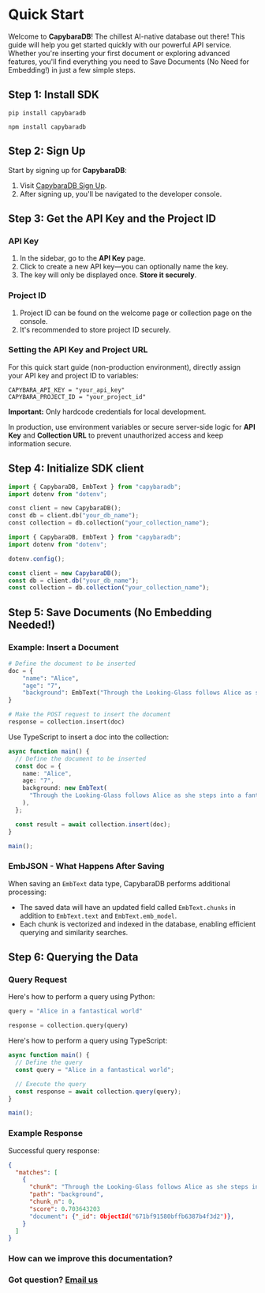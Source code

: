 
# Quick Start

<LanguageToggle />

Welcome to **CapybaraDB**! The chillest AI-native database out there! This guide will help you get started quickly with our powerful API service. Whether you're inserting your first document or exploring advanced features, you'll find everything you need to Save Documents (No Need for Embedding!) in just a few simple steps.

## Step 1: Install SDK

<LanguageContent lang="python">

```
pip install capybaradb
```

</LanguageContent>

<LanguageContent lang="typescript">

```
npm install capybaradb
```

</LanguageContent>

## Step 2: Sign Up

Start by signing up for **CapybaraDB**:

1. Visit [CapybaraDB Sign Up](https://capybaradb.co).
2. After signing up, you'll be navigated to the developer console.

## Step 3: Get the API Key and the Project ID

### API Key

1. In the sidebar, go to the **API Key** page.
2. Click to create a new API key—you can optionally name the key.
3. The key will only be displayed once. **Store it securely**.

### Project ID

1. Project ID can be found on the welcome page or collection page on the console.
2. It's recommended to store project ID securely.

### Setting the API Key and Project URL

For this quick start guide (non-production environment), directly assign your API key and project ID to variables:

```
CAPYBARA_API_KEY = "your_api_key"
CAPYBARA_PROJECT_ID = "your_project_id"
```

<Callout type="warning">

**Important:** Only hardcode credentials for local development.

In production, use environment variables or secure server-side logic for **API Key** and **Collection URL** to prevent unauthorized access and keep information secure.

</Callout>

## Step 4: Initialize SDK client

<LanguageContent lang="python">

```python
import { CapybaraDB, EmbText } from "capybaradb";
import dotenv from "dotenv";

const client = new CapybaraDB();
const db = client.db("your_db_name");
const collection = db.collection("your_collection_name");
```

</LanguageContent>

<LanguageContent lang="typescript">

```typescript
import { CapybaraDB, EmbText } from "capybaradb";
import dotenv from "dotenv";

dotenv.config();

const client = new CapybaraDB();
const db = client.db("your_db_name");
const collection = db.collection("your_collection_name");
```

</LanguageContent>

## Step 5: Save Documents (No Embedding Needed!)

### Example: Insert a Document

<LanguageContent lang="python">

```python
# Define the document to be inserted
doc = {
    "name": "Alice",
    "age": "7",
    "background": EmbText("Through the Looking-Glass follows Alice as she steps into a fantastical world...")
}

# Make the POST request to insert the document
response = collection.insert(doc)
```

</LanguageContent>

<LanguageContent lang="typescript">

Use TypeScript to insert a doc into the collection:

```typescript
async function main() {
  // Define the document to be inserted
  const doc = {
    name: "Alice",
    age: "7",
    background: new EmbText(
      "Through the Looking-Glass follows Alice as she steps into a fantastical world..."
    ),
  };

  const result = await collection.insert(doc);
}

main();
```

</LanguageContent>

<Callout>

### EmbJSON - What Happens After Saving

When saving an `EmbText` data type, CapybaraDB performs additional processing:

- The saved data will have an updated field called `EmbText.chunks` in addition to `EmbText.text` and `EmbText.emb_model`.
- Each chunk is vectorized and indexed in the database, enabling efficient querying and similarity searches.

</Callout>

## Step 6: Querying the Data

### Query Request

<LanguageContent lang="python">

Here's how to perform a query using Python:

```python
query = "Alice in a fantastical world"

response = collection.query(query)
```

</LanguageContent>

<LanguageContent lang="typescript">

Here's how to perform a query using TypeScript:

```typescript
async function main() {
  // Define the query
  const query = "Alice in a fantastical world";

  // Execute the query
  const response = await collection.query(query);
}

main();
```

</LanguageContent>

### Example Response

Successful query response:

```json
{
  "matches": [
    {
      "chunk": "Through the Looking-Glass follows Alice as she steps into a fantastical world...",
      "path": "background",
      "chunk_n": 0,
      "score": 0.703643203
      "document": {"_id": ObjectId("671bf91580bffb6387b4f3d2")},
    }
  ]
}
```

### How can we improve this documentation?

<Feedback />

### Got question? [Email us](mailto:hello@capybaradb.co)
